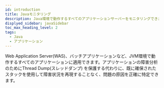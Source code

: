 ```yaml
---
id: introduction
title: Javaモニタリング
description: Java環境で動作するすべてのアプリケーションサーバーをモニタリングできます。この文書は、Javaモニタリング製品に対する紹介ページです。
displyed_sidebar: javaSidebar
toc_max_heading_level: 2
tags:
  - Java
  - アプリケーション
---
```


Web Application Server(WAS)、バッチアプリケーションなど、JVM環境で動作するすべてのアプリケーションに適用できます。アプリケーションの障害分析のためにThread Dump(スレッドダンプ) を保護する代わりに、既に確保されたスタックを使用して障害状況を再現することなく、問題の原因を正確に特定できます。


<Apmcommonintro />
